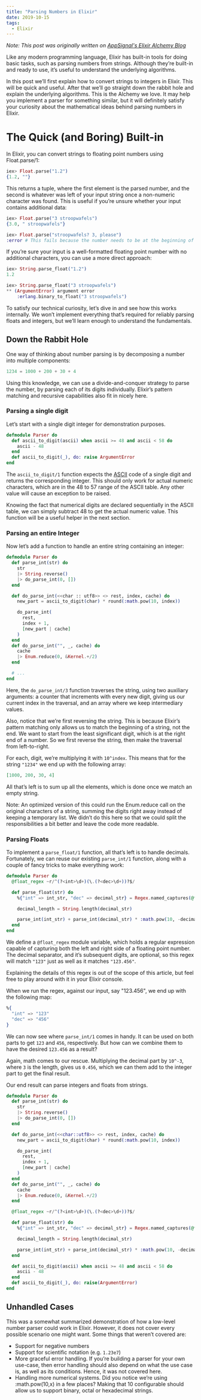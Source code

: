 ```yaml
---
title: "Parsing Numbers in Elixir"
date: 2019-10-15
tags:
  - Elixir
---
```



<Meta canonical="https://blog.appsignal.com/2018/07/24/elixir-alchemy-parsing-numbers-in-elixir.html" />

*Note: This post was originally written on [AppSignal's Elixir Alchemy Blog](https://blog.appsignal.com/2018/07/24/elixir-alchemy-parsing-numbers-in-elixir.html)*

Like any modern programming language, Elixir has built-in tools for doing basic tasks, such as parsing numbers from strings. Although they’re built-in and ready to use, it’s useful to understand the underlying algorithms.

In this post we’ll first explain how to convert strings to integers in Elixir. This will be quick and useful. After that we’ll go straight down the rabbit hole and explain the underlying algorithms. This is the Alchemy we love. It may help you implement a parser for something similar, but it will definitely satisfy your curiosity about the mathematical ideas behind parsing numbers in Elixir.

# The Quick (and Boring) Built-in

In Elixir, you can convert strings to floating point numbers using Float.parse/1:

```elixir
iex> Float.parse("1.2")
{1.2, ""}
```

This returns a tuple, where the first element is the parsed number, and the second is whatever was left of your input string once a non-numeric character was found. This is useful if you’re unsure whether your input contains additional data:

```elixir
iex> Float.parse("3 stroopwafels")
{3.0, " stroopwafels"}

iex> Float.parse("stroopwafels? 3, please")
:error # This fails because the number needs to be at the beginning of the string
```

If you’re sure your input is a well-formatted floating point number with no additional characters, you can use a more direct approach:

```elixir
iex> String.parse_float("1.2")
1.2

iex> String.parse_float("3 stroopwafels")
** (ArgumentError) argument error
    :erlang.binary_to_float("3 stroopwafels")
```

To satisfy our technical curiosity, let’s dive in and see how this works internally. We won’t implement everything that’s required for reliably parsing floats and integers, but we’ll learn enough to understand the fundamentals.

## Down the Rabbit Hole

One way of thinking about number parsing is by decomposing a number into multiple components:

```elixir
1234 = 1000 + 200 + 30 + 4
```

Using this knowledge, we can use a divide-and-conquer strategy to parse the number, by parsing each of its digits individually. Elixir’s pattern matching and recursive capabilities also fit in nicely here.

### Parsing a single digit

Let’s start with a single digit integer for demonstration purposes.

```elixir
defmodule Parser do
  def ascii_to_digit(ascii) when ascii >= 48 and ascii < 58 do
    ascii - 48
  end
  def ascii_to_digit(_), do: raise ArgumentError
end
```

The `ascii_to_digit/1` function expects the [ASCII](https://en.wikipedia.org/wiki/ASCII) code of a single digit and returns the corresponding integer. This should only work for actual numeric characters, which are in the 48 to 57 range of the ASCII table. Any other value will cause an exception to be raised.

Knowing the fact that numerical digits are declared sequentially in the ASCII table, we can simply subtract 48 to get the actual numeric value. This function will be a useful helper in the next section.

### Parsing an entire Integer

Now let’s add a function to handle an entire string containing an integer:

```elixir
defmodule Parser do
  def parse_int(str) do
    str
    |> String.reverse()
    |> do_parse_int(0, [])
  end

  def do_parse_int(<<char :: utf8>> <> rest, index, cache) do
    new_part = ascii_to_digit(char) * round(:math.pow(10, index))

    do_parse_int(
      rest,
      index + 1,
      [new_part | cache]
    )
  end
  def do_parse_int("", _, cache) do
    cache
    |> Enum.reduce(0, &Kernel.+/2)
  end

  # ...
end
```

Here, the `do_parse_int/3` function traverses the string, using two auxiliary arguments: a counter that increments with every new digit, giving us our current index in the traversal, and an array where we keep intermediary values.

Also, notice that we’re first reversing the string. This is because Elixir’s pattern matching only allows us to match the beginning of a string, not the end. We want to start from the least significant digit, which is at the right end of a number. So we first reverse the string, then make the traversal from left-to-right.

For each, digit, we’re multiplying it with `10^index`. This means that for the string `"1234"` we end up with the following array:

```elixir
[1000, 200, 30, 4]
```

All that’s left is to sum up all the elements, which is done once we match an empty string.

Note: An optimized version of this could run the Enum.reduce call on the original characters of a string, summing the digits right away instead of keeping a temporary list. We didn’t do this here so that we could split the responsibilities a bit better and leave the code more readable.

### Parsing Floats

To implement a `parse_float/1` function, all that’s left is to handle decimals. Fortunately, we can reuse our existing `parse_int/1` function, along with a couple of fancy tricks to make everything work:

```elixir
defmodule Parser do
  @float_regex ~r/^(?<int>\d+)(\.(?<dec>\d+))?$/

  def parse_float(str) do
    %{"int" => int_str, "dec" => decimal_str} = Regex.named_captures(@float_regex, str)

    decimal_length = String.length(decimal_str)

    parse_int(int_str) + parse_int(decimal_str) * :math.pow(10, -decimal_length)
  end
end
```

We define a `@float_regex` module variable, which holds a regular expression capable of capturing both the left and right side of a floating point number. The decimal separator, and it’s subsequent digits, are optional, so this regex will match `"123"` just as well as it matches `"123.456"`.

Explaining the details of this regex is out of the scope of this article, but feel free to play around with it in your Elixir console.

When we run the regex, against our input, say "123.456", we end up with the following map:

```elixir
%{
  "int" => "123"
  "dec" => "456"
}
```

We can now see where `parse_int/1` comes in handy. It can be used on both parts to get `123` and `456`, respectively. But how can we combine them to have the desired `123.456` as a result?

Again, math comes to our rescue. Multiplying the decimal part by `10^-3`, where `3` is the length, gives us `0.456`, which we can them add to the integer part to get the final result.

Our end result can parse integers and floats from strings.

```elixir
defmodule Parser do
  def parse_int(str) do
    str
    |> String.reverse()
    |> do_parse_int(0, [])
  end

  def do_parse_int(<<char::utf8>> <> rest, index, cache) do
    new_part = ascii_to_digit(char) * round(:math.pow(10, index))

    do_parse_int(
      rest,
      index + 1,
      [new_part | cache]
    )
  end
  def do_parse_int("", _, cache) do
    cache
    |> Enum.reduce(0, &Kernel.+/2)
  end

  @float_regex ~r/^(?<int>\d+)(\.(?<dec>\d+))?$/

  def parse_float(str) do
    %{"int" => int_str, "dec" => decimal_str} = Regex.named_captures(@float_regex, str)

    decimal_length = String.length(decimal_str)

    parse_int(int_str) + parse_int(decimal_str) * :math.pow(10, -decimal_length)
  end

  def ascii_to_digit(ascii) when ascii >= 48 and ascii < 58 do
    ascii - 48
  end
  def ascii_to_digit(_), do: raise(ArgumentError)
end
```

## Unhandled Cases

This was a somewhat summarized demonstration of how a low-level number parser could work in Elixir. However, it does not cover every possible scenario one might want. Some things that weren’t covered are:

* Support for negative numbers
* Support for scientific notation (e.g. `1.23e7`)
* More graceful error handling. If you’re building a parser for your own use-case, then error handling should also depend on what the use case is, as well as its conditions. Hence, it was not covered here.
* Handling more numerical systems. Did you notice we’re using :math.pow(10,x) in a few places? Making that 10 configurable should allow us to support binary, octal or hexadecimal strings.
